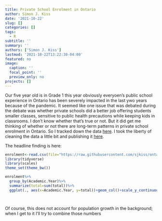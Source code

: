 ```yaml
---
title: Private School Enrolment in Ontario
author: Simon J. Kiss
date: '2021-10-22'
slug: []
categories: []
tags:
  - R
subtitle: ''
summary: ''
authors: ['Simon J. Kiss']
lastmod: '2021-10-22T13:22:30-04:00'
featured: no
image:
  caption: ''
  focal_point: ''
  preview_only: no
projects: []
---
```


Our five year old is in Grade 1 this year obviously everyoen's public school experience in Ontario has been severely impacted in the last ywo years because of the pandemic. It seemed like one issue that was debated during the debate was whether private schools did a better job offering students smaller classes, sensitive to public health precautions while keeping kids in classrooms. I don't know whether that's true or not. But it did get me thinking of whether or not there are long-term patterns in private school enrolment in Ontario. So I tracked down the data [here](https://data.ontario.ca/dataset/private-school-enrolment-by-gender). I took the liberty of cleaning the data a little bit and publishing it [here](https://github.com/sjkiss/ontario_private_school_enrolment). 

The headline finding is here:

```r
enrolment<-read.csv(file="https://raw.githubusercontent.com/sjkiss/ontario_private_school_enrolment/main/Data/ontario_private_school_enrolment_total.csv")
library(tidyverse)
library(scales)
theme_set(theme_bw())

```

```r
enrolment%>%
  group_by(Academic.Year)%>%
  summarize(total=sum(total))%>%
  ggplot(., aes(x=Academic.Year, y=total))+geom_col()+scale_y_continuous(labels=comma)

  
```


Of course, this does not account for population growth in the background; when I get to it I'll try to combine those numbers
